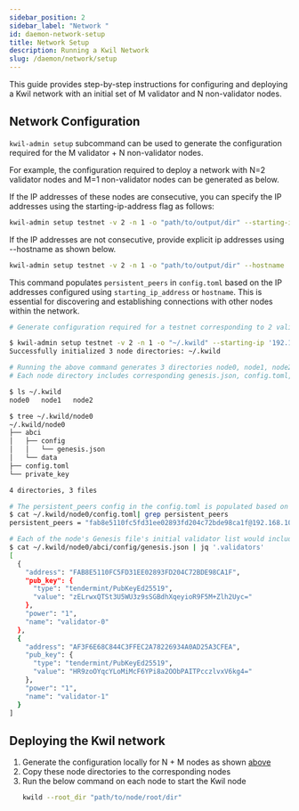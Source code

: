 ```yaml
---
sidebar_position: 2
sidebar_label: "Network "
id: daemon-network-setup
title: Network Setup
description: Running a Kwil Network
slug: /daemon/network/setup
---
```


This guide provides step-by-step instructions for configuring and deploying a Kwil network with an initial set of M validator and N non-validator nodes. 

## Network Configuration
`kwil-admin setup` subcommand can be used to generate the configuration required for the M validator + N non-validator nodes.

For example, the configuration required to deploy a network with N=2 validator nodes and M=1 non-validator nodes can be generated as below.

If the IP addresses of these nodes are consecutive, you can specify the IP addresses using the starting-ip-address flag as follows:

```bash
kwil-admin setup testnet -v 2 -n 1 -o "path/to/output/dir" --starting-ip '192.168.10.10'
```

If the IP addresses are not consecutive, provide explicit ip addresses using --hostname as shown below.
```bash
kwil-admin setup testnet -v 2 -n 1 -o "path/to/output/dir" --hostname '192.168.10.10' --hostname '192.168.10.20' --hostname '192.168.10.30'
```

This command populates `persistent_peers` in `config.toml` based on the IP addresses configured using `starting_ip_address` or `hostname`. This is essential for discovering and establishing connections with other nodes within the network.

```bash title="Example"
# Generate configuration required for a testnet corresponding to 2 validator nodes and 1 non-validator nodes with IP addresses starting from '192.168.10.10' at location ~/.kwild

$ kwil-admin setup testnet -v 2 -n 1 -o "~/.kwild" --starting-ip '192.168.10.10'
Successfully initialized 3 node directories: ~/.kwild

# Running the above command generates 3 directories node0, node1, node2 under ~/.kwild. 
# Each node directory includes corresponding genesis.json, config.toml, private_key configuration files as shown below

$ ls ~/.kwild                                                               
node0   node1   node2

$ tree ~/.kwild/node0
~/.kwild/node0
├── abci
│   ├── config
│   │   └── genesis.json
│   └── data
├── config.toml
└── private_key

4 directories, 3 files

# The persistent_peers config in the config.toml is populated based on the IP addresses configured using either the `--hostname`  or the `--starting-ip-address` flag 
$ cat ~/.kwild/node0/config.toml| grep persistent_peers
persistent_peers = "fab8e5110fc5fd31ee02893fd204c72bde98ca1f@192.168.10.10:0,af3f6e68c844c3ffec2a78226934a0ad25a3cfea@192.168.10.11:0,753957364371f8c92146afd10853b4c0d3dec56b@192.168.10.12:0"

# Each of the node's Genesis file's initial validator list would include information corresponding to both the validator nodes.
$ cat ~/.kwild/node0/abci/config/genesis.json | jq '.validators'
[
  {
    "address": "FAB8E5110FC5FD31EE02893FD204C72BDE98CA1F",
    "pub_key": {
      "type": "tendermint/PubKeyEd25519",
      "value": "zELrwxQTSt3U5WU3z9sSGBdhXqeyioR9F5M+Zlh2Uyc="
    },
    "power": "1",
    "name": "validator-0"
  },
  {
    "address": "AF3F6E68C844C3FFEC2A78226934A0AD25A3CFEA",
    "pub_key": {
      "type": "tendermint/PubKeyEd25519",
      "value": "HR9zoOYqcYLoMiMcF6YPi8a2OObPAITPcczlvxV6kg4="
    },
    "power": "1",
    "name": "validator-1"
  }
]
```

## Deploying the Kwil network

1. Generate the configuration locally for N + M nodes as shown [above](./network.mdx#network-configuration)
2. Copy these node directories to the corresponding nodes
3. Run the below command on each node to start the Kwil node
    ```bash
    kwild --root_dir "path/to/node/root/dir"
    ```
